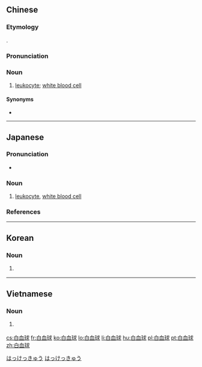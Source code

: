 ==Chinese==
{{zh-forms|type=12}}

===Etymology===
{{calque|zh|en|white blood cell}}.

===Pronunciation===
{{zh-pron
|m=bái血qiú,er=y
|c=baak6 hyut3 kau4
|cat=n
}}

===Noun===
{{zh-noun}}

# {{lb|zh|medicine|cytology|immunology}} [[leukocyte]]; [[white blood cell]]

====Synonyms====
* {{zh-l|白細胞}}

----

==Japanese==
{{ja-kanjitab|はく|けつ|きゅう|k1=はっ|k2=けっ|yomi=on}}

===Pronunciation===
* {{ja-pron|はっけっきゅう|y=o|acc=3|acc_ref=NHK}}

===Noun===
{{ja-noun|はっけっきゅう}}

# {{lb|ja|medicine|sort=はっけっきゅう}} [[leukocyte]], [[white blood cell]]

===References===
<references/>

[[Category:ja:Cytology|はっけっきゅう]]
[[Category:ja:Immunology|はっけっきゅう]]

----

==Korean==
{{ko-hanjatab}}

===Noun===
{{ko-noun|hj|hangeul=백혈구}}

# {{lb|ko|medicine|sort=백혈구}} {{hanja form of|백혈구|[[leukocyte]]}}

----

==Vietnamese==
{{vi-hantutab}}

===Noun===
{{vi-hantu}}

# {{lb|vi|medicine|sort=bạch huyết cầu}} {{han tu form of|bạch huyết cầu|leukocyte}}

[[cs:白血球]]
[[fr:白血球]]
[[ko:白血球]]
[[lo:白血球]]
[[li:白血球]]
[[hu:白血球]]
[[pl:白血球]]
[[pt:白血球]]
[[zh:白血球]]